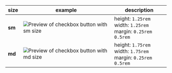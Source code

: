 | size   | example                                                                                                                     | description                                                               |
|--------|-----------------------------------------------------------------------------------------------------------------------------|---------------------------------------------------------------------------|
| **sm** | ![Preview of checkbox button with sm size](design-images/checkbox-button/checkbox-button-sizes/checkbox-button-size-sm.png) | height: `1.25rem`<br/> width: `1.25rem`<br/>margin: `0.25rem 0.5rem`<br/> |
| **md** | ![Preview of checkbox button with md size](design-images/checkbox-button/checkbox-button-sizes/checkbox-button-size-md.png) | height: `1.75rem`<br/> width: `1.75rem`<br/>margin: `0.25rem 0.5rem`<br/> |
